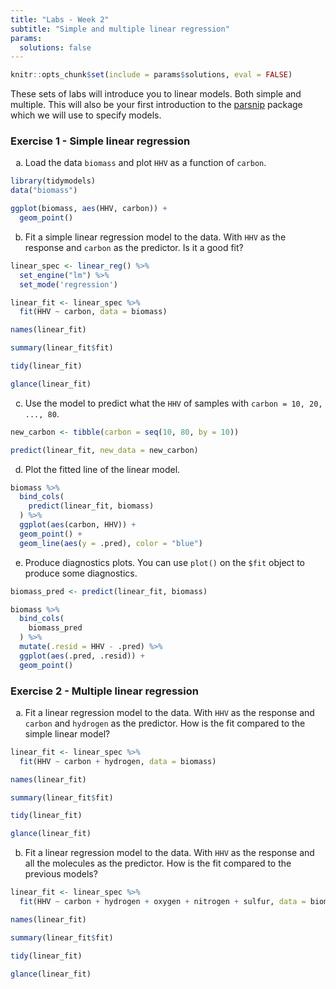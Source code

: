 ```yaml
---
title: "Labs - Week 2"
subtitle: "Simple and multiple linear regression"
params: 
  solutions: false
---
```


```r
knitr::opts_chunk$set(include = params$solutions, eval = FALSE)
```

These sets of labs will introduce you to linear models. Both simple and multiple. This will also be your first introduction to the [parsnip](https://parsnip.tidymodels.org/) package which we will use to specify models.

### Exercise 1 - Simple linear regression

a) Load the data `biomass` and plot `HHV` as a function of `carbon`. 

```r
library(tidymodels)
data("biomass")
```

```r
ggplot(biomass, aes(HHV, carbon)) +
  geom_point()
```

b) Fit a simple linear regression model to the data. With `HHV` as the response and `carbon` as the predictor. Is it a good fit?

```r
linear_spec <- linear_reg() %>%
  set_engine("lm") %>%
  set_mode('regression')

linear_fit <- linear_spec %>%
  fit(HHV ~ carbon, data = biomass)

names(linear_fit)

summary(linear_fit$fit)

tidy(linear_fit)

glance(linear_fit)
```

c) Use the model to predict what the `HHV` of samples with `carbon = 10, 20, ..., 80`.

```r
new_carbon <- tibble(carbon = seq(10, 80, by = 10))

predict(linear_fit, new_data = new_carbon)
```

d) Plot the fitted line of the linear model.

```r
biomass %>%
  bind_cols(
    predict(linear_fit, biomass)
  ) %>%
  ggplot(aes(carbon, HHV)) +
  geom_point() +
  geom_line(aes(y = .pred), color = "blue")
```

e) Produce diagnostics plots. You can use `plot()` on the `$fit` object to produce some diagnostics.

```r
biomass_pred <- predict(linear_fit, biomass)

biomass %>%
  bind_cols(
    biomass_pred
  ) %>%
  mutate(.resid = HHV - .pred) %>%
  ggplot(aes(.pred, .resid)) +
  geom_point()
```

### Exercise 2 - Multiple linear regression

a) Fit a linear regression model to the data. With `HHV` as the response and `carbon` and `hydrogen` as the predictor. How is the fit compared to the simple linear model?

```r
linear_fit <- linear_spec %>%
  fit(HHV ~ carbon + hydrogen, data = biomass)

names(linear_fit)

summary(linear_fit$fit)

tidy(linear_fit)

glance(linear_fit)
```

b) Fit a linear regression model to the data. With `HHV` as the response and all the molecules as the predictor. How is the fit compared to the previous models?

```r
linear_fit <- linear_spec %>%
  fit(HHV ~ carbon + hydrogen + oxygen + nitrogen + sulfur, data = biomass)

names(linear_fit)

summary(linear_fit$fit)

tidy(linear_fit)

glance(linear_fit)
```

